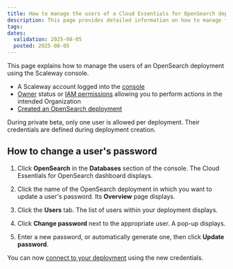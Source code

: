 ```yaml
---
title: How to manage the users of a Cloud Essentials for OpenSearch deployment
description: This page provides detailed information on how to manage the users of a Cloud Essentials for OpenSearch deployment using the Scaleway console.
tags:
dates:
  validation: 2025-08-05
  posted: 2025-08-05
---
```



This page explains how to manage the users of an OpenSearch deployment using the Scaleway console.

<Requirements />

- A Scaleway account logged into the [console](https://account.scaleway.com/?service=elements)
- [Owner](/iam/concepts/#owner) status or [IAM permissions](/iam/concepts/#permission) allowing you to perform actions in the intended Organization
- [Created an OpenSearch deployment](/opensearch/how-to/create-opensearch-deployment/)

<Message type="note">
During private beta, only one user is allowed per deployment. Their credentials are defined during deployment creation.
</Message>

## How to change a user's password

1. Click **OpenSearch** in the **Databases** section of the console. The Cloud Essentials for OpenSearch dashboard displays.

2. Click the name of the OpenSearch deployment in which you want to update a user's password. Its **Overview** page displays.

3. Click the **Users** tab. The list of users within your deployment displays.

4. Click **Change password** next to the appropriate user. A pop-up displays.

5. Enter a new password, or automatically generate one, then click **Update password**.

You can now [connect to your deployment](/opensearch/how-to/connect-to-opensearch-deployment/) using the new credentials.

